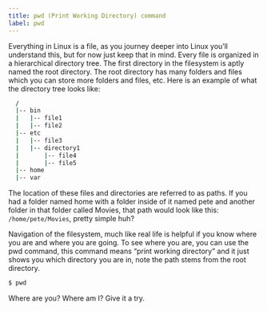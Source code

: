 ```yaml
---
title: pwd (Print Working Directory) command
label: pwd
---
```


Everything in Linux is a file, as you journey deeper into Linux you’ll understand this, but for now just keep that in mind. Every file is organized in a hierarchical directory tree. The first directory in the filesystem is aptly named the root directory. The root directory has many folders and files which you can store more folders and files, etc. Here is an example of what the directory tree looks like:

```bash
  /
  |-- bin
  |   |-- file1
  |   |-- file2
  |-- etc
  |   |-- file3
  |   |-- directory1
  |       |-- file4
  |       |-- file5
  |-- home
  |-- var
```

The location of these files and directories are referred to as paths. If you had a folder named home with a folder inside of it named pete and another folder in that folder called Movies, that path would look like this: `/home/pete/Movies`, pretty simple huh?

Navigation of the filesystem, much like real life is helpful if you know where you are and where you are going. To see where you are, you can use the pwd command, this command means “print working directory” and it just shows you which directory you are in, note the path stems from the root directory.

```bash
$ pwd
```

Where are you? Where am I? Give it a try.
